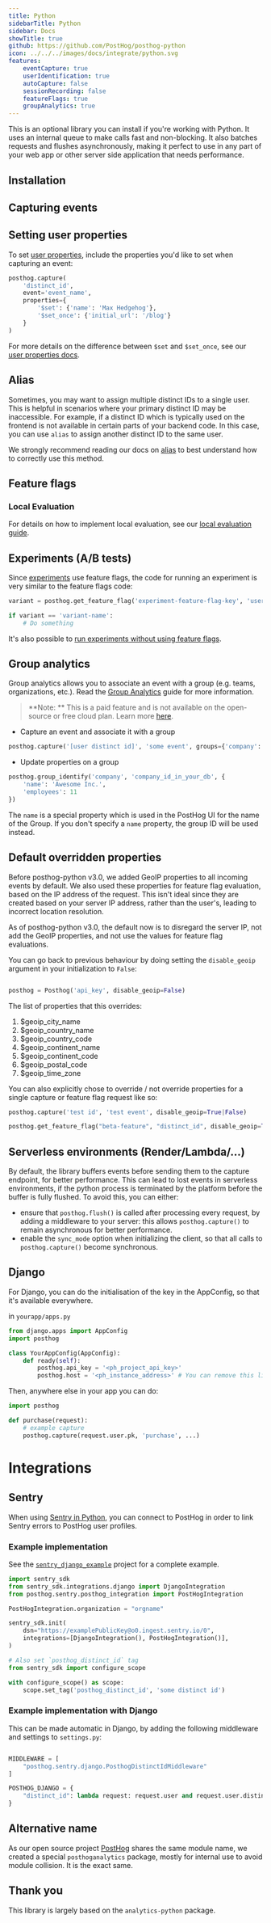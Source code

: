 ```yaml
---
title: Python
sidebarTitle: Python
sidebar: Docs
showTitle: true
github: https://github.com/PostHog/posthog-python
icon: ../../../images/docs/integrate/python.svg
features:
    eventCapture: true
    userIdentification: true
    autoCapture: false
    sessionRecording: false
    featureFlags: true
    groupAnalytics: true
---
```


This is an optional library you can install if you're working with Python. It uses an internal queue to make calls fast and non-blocking. It also batches requests and flushes asynchronously, making it perfect to use in any part of your web app or other server side application that needs performance.

## Installation


<PythonInstall />

## Capturing events


<PythonSendEvents />

## Setting user properties

To set [user properties](/docs/data/user-properties), include the properties you'd like to set when capturing an event: 

```python
posthog.capture(
    'distinct_id',
    event='event_name',
    properties={
        '$set': {'name': 'Max Hedgehog'},
        '$set_once': {'initial_url': '/blog'}
    }
)
```

For more details on the difference between `$set` and `$set_once`, see our [user properties docs](/docs/data/user-properties#what-is-the-difference-between-set-and-set_once).

## Alias

Sometimes, you may want to assign multiple distinct IDs to a single user. This is helpful in scenarios where your primary distinct ID may be inaccessible. For example, if a distinct ID which is typically used on the frontend is not available in certain parts of your backend code. In this case, you can use `alias` to assign another distinct ID to the same user.

We strongly recommend reading our docs on [alias](/docs/getting-started/identify-users) to best understand how to correctly use this method.

## Feature flags


<FeatureFlagsLibsIntro />


<PythonFeatureFlagsCode />

### Local Evaluation


<LocalEvaluationIntro />

For details on how to implement local evaluation, see our [local evaluation guide](/docs/feature-flags/local-evaluation).

## Experiments (A/B tests)

Since [experiments](/docs/experiments/manual) use feature flags, the code for running an experiment is very similar to the feature flags code:

```python
variant = posthog.get_feature_flag('experiment-feature-flag-key', 'user_distinct_id')

if variant == 'variant-name':
    # Do something
```

It's also possible to [run experiments without using feature flags](/docs/experiments/running-experiments-without-feature-flags). 

## Group analytics

Group analytics allows you to associate an event with a group (e.g. teams, organizations, etc.). Read the [Group Analytics](/docs/user-guides/group-analytics) guide for more information.

> **Note: ** This is a paid feature and is not available on the open-source or free cloud plan. Learn more [here](/pricing).

-   Capture an event and associate it with a group

```python
posthog.capture('[user distinct id]', 'some event', groups={'company': 'company_id_in_your_db'})
```

-   Update properties on a group

```python
posthog.group_identify('company', 'company_id_in_your_db', {
    'name': 'Awesome Inc.',
    'employees': 11
})
```

The `name` is a special property which is used in the PostHog UI for the name of the Group. If you don't specify a `name` property, the group ID will be used instead.

## Default overridden properties

Before posthog-python v3.0, we added GeoIP properties to all incoming events by default. We also used these properties for feature flag evaluation, based on the IP address of the request. This isn't ideal since they are created based on your server IP address, rather than the user's, leading to incorrect location resolution.

As of posthog-python v3.0, the default now is to disregard the server IP, not add the GeoIP properties, and not use the values for feature flag evaluations.

You can go back to previous behaviour by doing setting the `disable_geoip` argument in your initialization to `False`:

```python

posthog = Posthog('api_key', disable_geoip=False)

```

The list of properties that this overrides:

1. $geoip_city_name
2. $geoip_country_name
3. $geoip_country_code
4. $geoip_continent_name
5. $geoip_continent_code
6. $geoip_postal_code
7. $geoip_time_zone

You can also explicitly chose to override / not override properties for a single capture or feature flag request like so:

```python
posthog.capture('test id', 'test event', disable_geoip=True|False)
```

```python
posthog.get_feature_flag("beta-feature", "distinct_id", disable_geoip=True|False)
```

## Serverless environments (Render/Lambda/...)

By default, the library buffers events before sending them to the capture endpoint, for better performance. This can
lead to lost events in serverless environments, if the python process is terminated by the platform before the buffer
is fully flushed. To avoid this, you can either:

- ensure that `posthog.flush()` is called after processing every request, by adding a middleware to your server: this allows `posthog.capture()` to remain asynchronous for better performance.
- enable the `sync_mode` option when initializing the client, so that all calls to `posthog.capture()` become synchronous.

## Django

For Django, you can do the initialisation of the key in the AppConfig, so that it's available everywhere.

in `yourapp/apps.py`

```python
from django.apps import AppConfig
import posthog

class YourAppConfig(AppConfig):
    def ready(self):
        posthog.api_key = '<ph_project_api_key>'
        posthog.host = '<ph_instance_address>' # You can remove this line if you're using app.posthog.com

```

Then, anywhere else in your app you can do:

```python
import posthog

def purchase(request):
    # example capture
    posthog.capture(request.user.pk, 'purchase', ...)
```

# Integrations

## Sentry

When using [Sentry in Python](https://docs.sentry.io/platforms/python/), you can connect to PostHog in order to link Sentry errors to PostHog user profiles.

### Example implementation

See the [`sentry_django_example`](https://github.com/PostHog/posthog-python/tree/master/sentry_django_example) project for a complete example.

```python
import sentry_sdk
from sentry_sdk.integrations.django import DjangoIntegration
from posthog.sentry.posthog_integration import PostHogIntegration

PostHogIntegration.organization = "orgname"

sentry_sdk.init(
    dsn="https://examplePublicKey@o0.ingest.sentry.io/0",
    integrations=[DjangoIntegration(), PostHogIntegration()],
)

# Also set `posthog_distinct_id` tag
from sentry_sdk import configure_scope

with configure_scope() as scope:
    scope.set_tag('posthog_distinct_id', 'some distinct id')
```

### Example implementation with Django

This can be made automatic in Django, by adding the following middleware and settings to `settings.py`:

```python

MIDDLEWARE = [
    "posthog.sentry.django.PosthogDistinctIdMiddleware"
]

POSTHOG_DJANGO = {
    "distinct_id": lambda request: request.user and request.user.distinct_id
}
```

## Alternative name

As our open source project [PostHog](https://github.com/PostHog/posthog) shares the same module name, we created a special `posthoganalytics` package, mostly for internal use to avoid module collision. It is the exact same.

## Thank you

This library is largely based on the `analytics-python` package.
